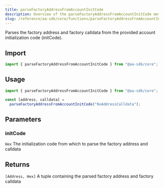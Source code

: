 ```yaml
---
title: parseFactoryAddressFromAccountInitCode
description: Overview of the parseFactoryAddressFromAccountInitCode method
slug: /reference/aa-sdk/core/functions/parseFactoryAddressFromAccountInitCode
---
```



Parses the factory address and factory calldata from the provided account initialization code (initCode).

## Import

```ts
import { parseFactoryAddressFromAccountInitCode } from "@aa-sdk/core";
```

## Usage

```ts
import { parseFactoryAddressFromAccountInitCode } from "@aa-sdk/core";

const [address, calldata] =
  parseFactoryAddressFromAccountInitCode("0xAddressCalldata");
```

## Parameters

### initCode

`Hex`
The initialization code from which to parse the factory address and calldata

## Returns

`[Address, Hex]`
A tuple containing the parsed factory address and factory calldata

